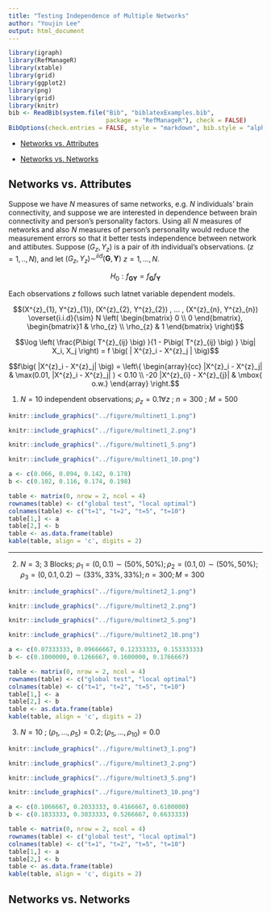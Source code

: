 ```yaml
---
title: "Testing Independence of Multiple Networks"
author: "Youjin Lee"
output: html_document
---
```


```r
library(igraph)
library(RefManageR)
library(xtable)
library(grid)
library(ggplot2)
library(png)
library(grid)
library(knitr)
bib <- ReadBib(system.file("Bib", "biblatexExamples.bib", 
                           package = "RefManageR"), check = FALSE)
BibOptions(check.entries = FALSE, style = "markdown", bib.style = "alphabetic", cite.style = 'alphabetic')
```

- [Networks vs. Attributes](# Networks vs. Attributes)

- [Networks vs. Networks](# Networks vs. Networks)

## Networks vs. Attributes
<a name=" Networks vs. Attributes"/>

Suppose we have $N$ measures of same networks, e.g. $N$ individuals' brain connectivity, and suppose we are interested in dependence between brain connectivity and person's personality factors. Using all $N$ measures of networks and also $N$ measures of person's personality would reduce the measurement errors so that it better tests independence between network and attibutes. Suppose $(G_{z}, Y_{z})$ is a pair of $i$th individual's observations. ($z=1,.., N$), and let $(G_{z}, Y_{z}) \sim^{iid} (\textbf{G}, \textbf{Y})$  $z =1,...,N.$


$$H_{0} : f_{\textbf{GY}} = f_{\textbf{G}} f_{\textbf{Y}}$$

Each observations $z$ follows such latnet variable dependent models.

$$(X^{z}_{1}, Y^{z}_{1}), (X^{z}_{2}, Y^{z}_{2}) , ... , (X^{z}_{n}, Y^{z}_{n})  \overset{i.i.d}{\sim} N \left( \begin{bmatrix} 0 \\ 0 \end{bmatrix}, \begin{bmatrix}1 & \rho_{z} \\ \rho_{z} & 1 \end{bmatrix}  \right)$$


$$\log \left( \frac{P\big( T^{z}_{ij} \big) }{1 - P\big( T^{z}_{ij}    \big) } \big| X_i, X_j \right) = f \big( | X^{z}_i - X^{z}_j |  \big)$$



$$f\big( |X^{z}_i - X^{z}_j| \big) = \left\{ \begin{array}{cc}  |X^{z}_i - X^{z}_j| & \max(0.01, |X^{z}_i - X^{z}_j| ) < 0.10 \\ -20 |X^{z}_{i} - X^{z}_{j}| & \mbox{ o.w.} \end{array}  \right.$$





(1) $N=10$ independent observations; $\rho_{z} = 0.1 \forall z$ ; $n=300$ ; $M=500$


```r
knitr::include_graphics("../figure/multinet1_1.png")
```
```r
knitr::include_graphics("../figure/multinet1_2.png")
```
```r
knitr::include_graphics("../figure/multinet1_5.png")
```
```r
knitr::include_graphics("../figure/multinet1_10.png")
```


```r
a <- c(0.066, 0.094, 0.142, 0.178)
b <- c(0.102, 0.116, 0.174, 0.198)

table <- matrix(0, nrow = 2, ncol = 4)
rownames(table) <- c("global test", "local optimal")
colnames(table) <- c("t=1", "t=2", "t=5", "t=10")
table[1,] <- a
table[2,] <- b
table <- as.data.frame(table)
kable(table, align = 'c', digits = 2)
```







<hr />

(2) $N=3$; 3 Blocks; $\rho_{1} = (0, 0.1) \sim (50\%, 50\%) ; \rho_{2} = (0.1, 0) \sim (50\%, 50\%); \rho_{3} = (0, 0.1, 0.2) \sim (33\%, 33\%, 33\%); n =300; M=300$

```r
knitr::include_graphics("../figure/multinet2_1.png")
```
```r
knitr::include_graphics("../figure/multinet2_2.png")
```
```r
knitr::include_graphics("../figure/multinet2_5.png")
```
```r
knitr::include_graphics("../figure/multinet2_10.png")
```


```r
a <- c(0.07333333, 0.09666667, 0.12333333, 0.15333333)
b <- c(0.1000000, 0.1266667, 0.1600000, 0.1766667)

table <- matrix(0, nrow = 2, ncol = 4)
rownames(table) <- c("global test", "local optimal")
colnames(table) <- c("t=1", "t=2", "t=5", "t=10")
table[1,] <- a
table[2,] <- b
table <- as.data.frame(table)
kable(table, align = 'c', digits = 2)
```


(3) $N=10$ ; $(\rho_{1} ,... ,\rho_{5}) = 0.2; (\rho_{5}, ... , \rho_{10}) = 0.0$



```r
knitr::include_graphics("../figure/multinet3_1.png")
```
```r
knitr::include_graphics("../figure/multinet3_2.png")
```
```r
knitr::include_graphics("../figure/multinet3_5.png")
```
```r
knitr::include_graphics("../figure/multinet3_10.png")
```


```r
a <- c(0.1066667, 0.2033333, 0.4166667, 0.6100000)
b <- c(0.1833333, 0.3033333, 0.5266667, 0.6633333)

table <- matrix(0, nrow = 2, ncol = 4)
rownames(table) <- c("global test", "local optimal")
colnames(table) <- c("t=1", "t=2", "t=5", "t=10")
table[1,] <- a
table[2,] <- b
table <- as.data.frame(table)
kable(table, align = 'c', digits = 2)
```





## Networks vs. Networks
<a name=" Networks vs. Networks"/>





